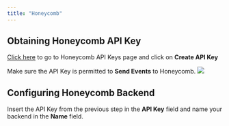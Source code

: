 ```yaml
---
title: "Honeycomb"
---
```


## Obtaining Honeycomb API Key

[Click here](https://ui.honeycomb.io/odigos/environments/test/api_keys) to go to Honeycomb API Keys page and click on **Create API Key**

Make sure the API Key is permitted to **Send Events** to Honeycomb.
![](/backends/images/honeycomb.png)

## Configuring Honeycomb Backend

Insert the API Key from the previous step in the **API Key** field and name your backend in the **Name** field.
